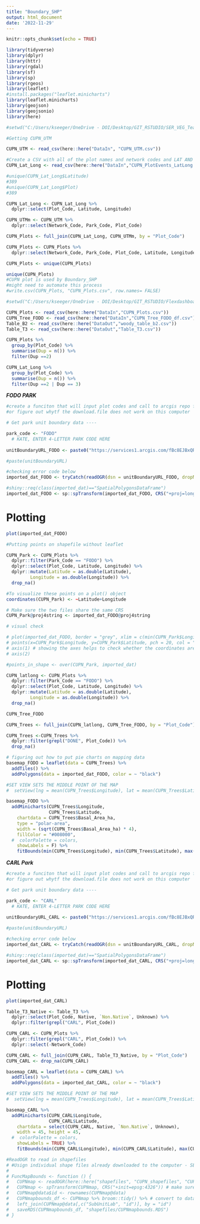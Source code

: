 ```yaml
---
title: "Boundary_SHP"
output: html_document
date: '2022-11-29'
---
```


```r
knitr::opts_chunk$set(echo = TRUE)
```

```r
library(tidyverse) 
library(dplyr)
library(httr)
library(rgdal) 
library(sf) 
library(sp) 
library(rgeos)
library(leaflet)
#install.packages("leaflet.minicharts")
library(leaflet.minicharts)
library(geojson)
library(geojsonio)
library(here)

#setwd("C:/Users/kseeger/OneDrive - DOI/Desktop/GIT_RSTUDIO/SER_VEG_Team")
```

```r

#Getting CUPN_UTM  

CUPN_UTM <- read_csv(here::here("DataIn", "CUPN_UTM.csv"))

#Create a CSV with all of the plot names and network codes and LAT AND LONG FROM ELLEN "VEG DATA_CLEANED" MISSING VALUES 
CUPN_Lat_Long <- read_csv(here::here("DataIn","CUPN_PlotEvents_LatLong.csv"))

#unique(CUPN_Lat_Long$Latitude)
#389
#unique(CUPN_Lat_Long$Plot)
#389

CUPN_Lat_Long <- CUPN_Lat_Long %>%
  dplyr::select(Plot_Code, Latitude, Longitude)

CUPN_UTMm <- CUPN_UTM %>%
  dplyr::select(Network_Code, Park_Code, Plot_Code)

CUPN_Plots <- full_join(CUPN_Lat_Long, CUPN_UTMm, by = "Plot_Code") 

CUPN_Plots <- CUPN_Plots %>%
  dplyr::select(Network_Code, Park_Code, Plot_Code, Latitude, Longitude)

CUPN_Plots <- unique(CUPN_Plots)

unique(CUPN_Plots)
#CUPN plot is used by Boundary_SHP 
#might need to automate this process
#write.csv(CUPN_Plots, "CUPN_Plots.csv", row.names= FALSE)

```

```r
#setwd("C:/Users/kseeger/OneDrive - DOI/Desktop/GIT_RSTUDIO/FlexdashboardPractice/Mapping/CUPN")

CUPN_Plots <- read_csv(here::here("DataIn","CUPN_Plots.csv"))
CUPN_Tree_FODO <- read_csv(here::here("DataIn","CUPN_Tree_FODO_df.csv"))
Table_B2 <- read_csv(here::here("DataOut","woody_table_b2.csv"))
Table_T3 <- read_csv(here::here("DataOut","Table_T3.csv"))
```

```r

CUPN_Plots %>%
  group_by(Plot_Code) %>%
  summarise(Dup = n()) %>%
  filter(Dup ==2)

CUPN_Lat_Long %>%
  group_by(Plot_Code) %>%
  summarise(Dup = n()) %>%
  filter(Dup ==2 | Dup == 3)


```

***FODO PARK ***

```r
#create a funciton that will input plot codes and call to arcgis repo for unitboundaries
#or figure out whytf the download.file does not work on this computer

# Get park unit boundary data ----

park_code <- "FODO"
  # KATE, ENTER 4-LETTER PARK CODE HERE
  
unitBoundaryURL_FODO <- paste0("https://services1.arcgis.com/fBc8EJBxQRMcHlei/ArcGIS/rest/services/IMD_Units_Generic_areas_of_analysis_(AOAs)_-_IMD_BND_ALL_UNITS_AOA_nad_py_view/FeatureServer/0/query?where=UNITCODE+%3D+%27", park_code, "%27&objectIds=&time=&geometry=&geometryType=esriGeometryEnvelope&inSR=&spatialRel=esriSpatialRelIntersects&distance=&units=esriSRUnit_Meter&relationParam=&outFields=*&returnGeometry=true&maxAllowableOffset=&geometryPrecision=&outSR=4326&gdbVersion=&returnDistinctValues=false&returnIdsOnly=false&returnCountOnly=false&returnExtentOnly=false&orderByFields=&groupByFieldsForStatistics=&outStatistics=&returnZ=false&returnM=false&resultOffset=&resultRecordCount=&f=geojson") # save output as WGS84

#paste(unitBoundaryURL)
```



```r
#checking error code below
imported_dat_FODO <- tryCatch(readOGR(dsn = unitBoundaryURL_FODO, dropNULLGeometries = FALSE), error=function(e) print("Error retrieving data")) # return error message if problems still arise with downloading from web services

#shiny::req(class(imported_dat)=="SpatialPolygonsDataFrame")
imported_dat_FODO <- sp::spTransform(imported_dat_FODO, CRS("+proj=longlat +datum=WGS84")) # convert to WGS84

```


# Plotting 



```r
plot(imported_dat_FODO)
```

```r
#Putting points on shapefile without leaflet

CUPN_Park <- CUPN_Plots %>%
  dplyr::filter(Park_Code == "FODO") %>%
  dplyr::select(Plot_Code, Latitude, Longitude) %>%
  dplyr::mutate(Latitude = as.double(Latitude), 
         Longitude = as.double(Longitude)) %>%
  drop_na()

#To visualize these points on a plot() object
coordinates(CUPN_Park) <- ~Latitude+Longitude

# Make sure the two files share the same CRS
CUPN_Park@proj4string <- imported_dat_FODO@proj4string

# visual check

# plot(imported_dat_FODO, border = "grey", xlim = c(min(CUPN_Park$Longitude), max(CUPN_Plots$Longitude)))
# points(x=CUPN_Park$Longitude, y=CUPN_Park$Latitude, pch = 20, col = "orange")
# axis(1) # showing the axes helps to check whether the coordinates are what you expected
# axis(2)

#points_in_shape <- over(CUPN_Park, imported_dat)

```

```r
CUPN_latlong <- CUPN_Plots %>%
  dplyr::filter(Park_Code == "FODO") %>%
  dplyr::select(Plot_Code, Latitude, Longitude) %>%
  dplyr::mutate(Latitude = as.double(Latitude), 
         Longitude = as.double(Longitude)) %>%
  drop_na()

CUPN_Tree_FODO

CUPN_Trees <- full_join(CUPN_latlong, CUPN_Tree_FODO, by = "Plot_Code")

CUPN_Trees <-CUPN_Trees %>%
  dplyr::filter(grepl("DONE", Plot_Code)) %>%
  drop_na()
```


```r
# figuring out how to put pie charts on mapping data
basemap_FODO = leaflet(data = CUPN_Trees) %>%
  addTiles() %>%
  addPolygons(data = imported_dat_FODO, color = ~ "black")

#SET VIEW SETS THE MIDDLE POINT OF THE MAP
#  setView(lng = mean(CUPN_Trees$Longitude), lat = mean(CUPN_Trees$Latitude), zoom = 15)

basemap_FODO %>% 
  addMinicharts(CUPN_Trees$Longitude, 
                CUPN_Trees$Latitude, 
    chartdata = CUPN_Trees$Basal_Area_ha, 
    type = "polar-area",
    width = (sqrt(CUPN_Trees$Basal_Area_ha) * 4),
    fillColor = "#008000",
  #  colorPalette = colors,
    showLabels = F) %>%
    fitBounds(min(CUPN_Trees$Longitude), min(CUPN_Trees$Latitude), max(CUPN_Trees$Longitude), max(CUPN_Trees$Latitude))

```


***CARL Park***


```r
#create a funciton that will input plot codes and call to arcgis repo for unitboundaries
#or figure out whytf the download.file does not work on this computer

# Get park unit boundary data ----

park_code <- "CARL"
  # KATE, ENTER 4-LETTER PARK CODE HERE
  
unitBoundaryURL_CARL <- paste0("https://services1.arcgis.com/fBc8EJBxQRMcHlei/ArcGIS/rest/services/IMD_Units_Generic_areas_of_analysis_(AOAs)_-_IMD_BND_ALL_UNITS_AOA_nad_py_view/FeatureServer/0/query?where=UNITCODE+%3D+%27", park_code, "%27&objectIds=&time=&geometry=&geometryType=esriGeometryEnvelope&inSR=&spatialRel=esriSpatialRelIntersects&distance=&units=esriSRUnit_Meter&relationParam=&outFields=*&returnGeometry=true&maxAllowableOffset=&geometryPrecision=&outSR=4326&gdbVersion=&returnDistinctValues=false&returnIdsOnly=false&returnCountOnly=false&returnExtentOnly=false&orderByFields=&groupByFieldsForStatistics=&outStatistics=&returnZ=false&returnM=false&resultOffset=&resultRecordCount=&f=geojson") # save output as WGS84

#paste(unitBoundaryURL)
```



```r
#checking error code below
imported_dat_CARL <- tryCatch(readOGR(dsn = unitBoundaryURL_CARL, dropNULLGeometries = FALSE), error=function(e) print("Error retrieving data")) # return error message if problems still arise with downloading from web services

#shiny::req(class(imported_dat)=="SpatialPolygonsDataFrame")
imported_dat_CARL <- sp::spTransform(imported_dat_CARL, CRS("+proj=longlat +datum=WGS84")) # convert to WGS84

```
# Plotting 

```r
plot(imported_dat_CARL)
```

```r
Table_T3_Native <- Table_T3 %>%
  dplyr::select(Plot_Code, Native, `Non.Native`, Unknown) %>%
  dplyr::filter(grepl("CARL", Plot_Code))
```

```r
CUPN_CARL <- CUPN_Plots %>%
  dplyr::filter(grepl("CARL", Plot_Code)) %>%
  dplyr::select(-Network_Code)

CUPN_CARL <- full_join(CUPN_CARL, Table_T3_Native, by = "Plot_Code")
CUPN_CARL <- drop_na(CUPN_CARL)


```

```r
basemap_CARL = leaflet(data = CUPN_CARL) %>%
  addTiles() %>%
  addPolygons(data = imported_dat_CARL, color = ~ "black")

#SET VIEW SETS THE MIDDLE POINT OF THE MAP
#  setView(lng = mean(CUPN_Trees$Longitude), lat = mean(CUPN_Trees$Latitude), zoom = 15)

basemap_CARL %>% 
  addMinicharts(CUPN_CARL$Longitude, 
                CUPN_CARL$Latitude, 
    chartdata = select(CUPN_CARL, Native, `Non.Native`, Unknown), 
    width = 45, height = 45, 
  #  colorPalette = colors,
    showLabels = TRUE) %>%
    fitBounds(min(CUPN_CARL$Longitude), min(CUPN_CARL$Latitude), max(CUPN_CARL$Longitude), max(CUPN_CARL$Latitude))

```


```r
#ReadOGR to read in shapefiles 
# #Usign individual shape files already downloaded to the computer - SECN and SFCN
# 
# FuncMapBounds <- function () {
#   CUPNmap <- readOGR(here::here("shapefiles", "CUPN_shapefiles", "CUPN.shp"))
#   CUPNmap <- spTransform(CUPNmap, CRS("+init=epsg:4326")) # make sure shapefiles are in same projection as google maps
#   CUPNmap@data$id <- rownames(CUPNmap@data)
#   CUPNmapbounds_df <- CUPNmap %>% broom::tidy() %>% # convert to data frame with boundary information
#   left_join(CUPNmap@data[,c("SubUnitLab", "id")], by = "id")
#   saveRDS(CUPNmapbounds_df, "shapefiles/CUPNmapbounds.RDS")
# }

```

